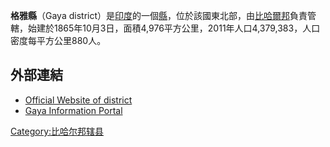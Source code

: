 '''格雅縣'''（Gaya district）是[[印度|印度]]的一個[[縣|縣]]，位於該國東北部，由[[比哈爾邦|比哈爾邦]]負責管轄，始建於1865年10月3日，面積4,976平方公里，2011年人口4,379,383，人口密度每平方公里880人。

==外部連結==
*[https://web.archive.org/web/20090131083132/http://gaya.bih.nic.in/ Official Website of district]
* [https://web.archive.org/web/20110430231846/http://www.allaboutbihar.com/districts/gaya/index.php Gaya Information Portal]

{{coord|24|45|N|85|00|E|region:IN_type:adm2nd|display=title}}

{{印度行政区划小作品}}
[[Category:比哈尔邦辖县|Category:比哈尔邦辖县]]